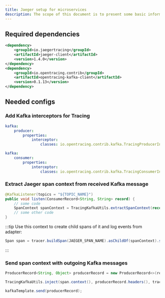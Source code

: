 ```yaml
---
title: Jaeger setup for microservices
description: The scope of this document is to present some basic information on how to include Jaeger tracing into a Java based project.
---
```


## Required dependencies

```xml
<dependency>
    <groupId>io.jaegertracing</groupId>
    <artifactId>jaeger-client</artifactId>
    <version>1.4.0</version>
</dependency>
<dependency>
    <groupId>io.opentracing.contrib</groupId>
    <artifactId>opentracing-kafka-client</artifactId>
    <version>0.1.13</version>
</dependency>
```

## Needed configs

### Add Kafka interceptors for Tracing

```yaml
kafka:
    producer:
        properties:
            interceptor:
                classes: io.opentracing.contrib.kafka.TracingProducerInterceptor

kafka:
    consumer:
        properties:
            interceptor:
                classes: io.opentracing.contrib.kafka.TracingConsumerInterceptor
```

### Extract Jaeger span context from received Kafka message

```java
@KafkaListener(topics = "${TOPIC_NAME}")
public void listen(ConsumerRecord<String, String> record) {
    // some code
    SpanContext spanContext = TracingKafkaUtils.extractSpanContext(record.headers(), tracer);
    // some other code
}
```

:::tip
Use this context to create child spans of it and log events from adapter:
```java
Span span = tracer.buildSpan(JAEGER_SPAN_NAME).asChildOf(spanContext).start();
```
:::

### Send span context with outgoing Kafka messages

```java
ProducerRecord<String, Object> producerRecord = new ProducerRecord<>(responseTopic, responseMessage);

TracingKafkaUtils.inject(span.context(), producerRecord.headers(), tracer);

kafkaTemplate.send(producerRecord);
```
